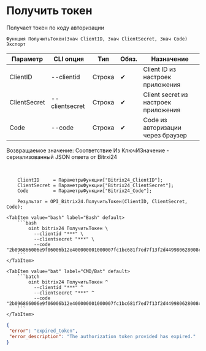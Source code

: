 ﻿---
sidebar_position: 2
description: Получить токен и другие функции для работы с Bitrix24 в Открытом пакете интеграций - бесплатной open-source библиотеке интеграций для 1С:Предприятие 8, OneScript и CLI
keywords: [1C, 1С, 1С:Предприятие, 1С:Предприятие 8.3, API, Интеграция, Сервисы, Обмен, OneScript, CLI, Bitrix24]
---


# Получить токен
 Получает токен по коду авторизации



`Функция ПолучитьТокен(Знач ClientID, Знач ClientSecret, Знач Code) Экспорт`

  | Параметр | CLI опция | Тип | Обяз. | Назначение |
  |-|-|-|-|-|
  | ClientID | --clientid | Строка | &#x2714; | Client ID из настроек приложения |
  | ClientSecret | --clientsecret | Строка | &#x2714; | Client secret из настроек приложения |
  | Code | --code | Строка | &#x2714; | Code из авторизации через браузер |

  
  Возвращаемое значение:   Соответствие Из КлючИЗначение - сериализованный JSON ответа от Bitrxi24

<br/>




```bsl title="Пример использования для 1С:Предприятие/OneScript"
    ClientID     = ПараметрыФункции["Bitrix24_ClientID"];
    ClientSecret = ПараметрыФункции["Bitrix24_ClientSecret"];
    Code         = ПараметрыФункции["Bitrix24_Code"];

    Результат = OPI_Bitrix24.ПолучитьТокен(ClientID, ClientSecret, Code);
```
    

 <Tabs>
  
    <TabItem value="bash" label="Bash" default>
        ```bash
            oint bitrix24 ПолучитьТокен \
              --clientid "***" \
              --clientsecret "***" \
              --code "2b096866006e9f06006b12e400000001000007fc1bc681f7ed7f13f2d449980628008c"
        ```
    </TabItem>
  
    <TabItem value="bat" label="CMD/Bat" default>
        ```batch
            oint bitrix24 ПолучитьТокен ^
              --clientid "***" ^
              --clientsecret "***" ^
              --code "2b096866006e9f06006b12e400000001000007fc1bc681f7ed7f13f2d449980628008c"
        ```
    </TabItem>
</Tabs>


```json title="Результат"
{
 "error": "expired_token",
 "error_description": "The authorization token provided has expired."
}
```
